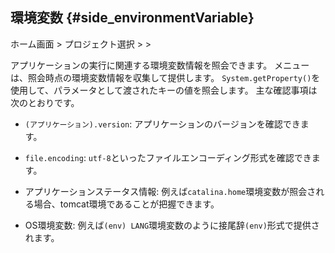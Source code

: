 ## 環境変数 {#side_environmentVariable}

ホーム画面 > プロジェクト選択 > <Cmdname sid="side_agentsConfiguration" className="uitext" /> > <Cmdname sid="side_environmentVariable" className="uitext" />

<ProdImg img="ipa-env-var.png" desc="環境変数" />

アプリケーションの実行に関連する環境変数情報を照会できます。 <Cmdname sid="boot_env" className="uitext" />メニューは、照会時点の環境変数情報を収集して提供します。 `System.getProperty()`を使用して、パラメータとして渡されたキーの値を照会します。 主な確認事項は次のとおりです。 

- `(アプリケーション).version`: アプリケーションのバージョンを確認できます。 

- `file.encoding`: `utf-8`といったファイルエンコーディング形式を確認できます。

<InDoc product="java">

- アプリケーションステータス情報: 例えば`catalina.home`環境変数が照会される場合、tomcat環境であることが把握できます。

</InDoc>

- OS環境変数: 例えば`(env) LANG`環境変数のように接尾辞`(env)`形式で提供されます。

